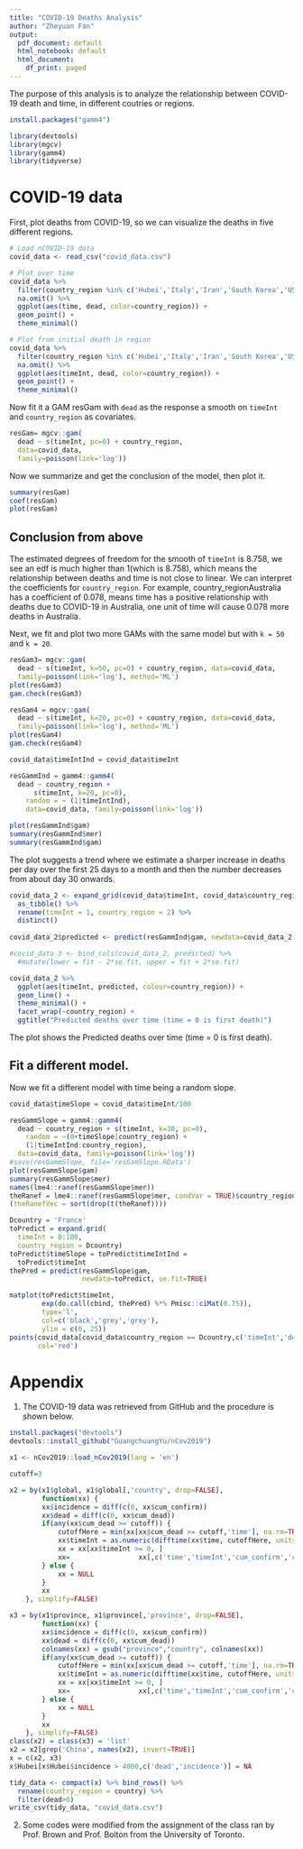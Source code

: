 ```yaml
---
title: "COVID-19 Deaths Analysis"
author: "Zheyuan Fan"
output:
  pdf_document: default
  html_notebook: default
  html_document:
    df_print: paged
---
```

The purpose of this analysis is to analyze the relationship between COVID-19 death and time, in different coutries or regions.

```r
install.packages("gamm4")
```

```r
library(devtools)
library(mgcv)
library(gamm4)
library(tidyverse)
```

# COVID-19 data

First, plot deaths from COVID-19, so we can visualize the deaths in five different regions.
```r
# Load nCOVID-19 data
covid_data <- read_csv("covid_data.csv")

# Plot over time
covid_data %>% 
  filter(country_region %in% c('Hubei','Italy','Iran','South Korea','USA')) %>% 
  na.omit() %>% 
  ggplot(aes(time, dead, color=country_region)) +
  geom_point() +
  theme_minimal()

# Plot from initial death in region
covid_data %>% 
  filter(country_region %in% c('Hubei','Italy','Iran','South Korea','USA')) %>% 
  na.omit() %>% 
  ggplot(aes(timeInt, dead, color=country_region)) +
  geom_point() +
  theme_minimal()

```

Now fit it a GAM resGam with `dead` as the response a smooth on `timeInt` and `country_region` as covariates. 
```r
resGam= mgcv::gam(
  dead ~ s(timeInt, pc=0) + country_region, 
  data=covid_data, 
  family=poisson(link='log'))
```

Now we summarize and get the conclusion of the model, then plot it.

```r
summary(resGam)
coef(resGam)
plot(resGam)
```
## Conclusion from above
The estimated degrees of freedom for the smooth of `timeInt` is 8.758, we see an edf is much higher than 1(which is 8.758), which means the relationship between deaths and time is not close to linear. We can interpret the coefficients for `country_region`. For example, country_regionAustralia has a coefficient of 0.078, means time has a positive relationship with deaths due to COVID-19 in Australia, one unit of time will cause 0.078 more deaths in Australia.

Next, we fit and plot two more GAMs with the same model but with `k = 50` and `k = 20`.
```r
resGam3= mgcv::gam(
  dead ~ s(timeInt, k=50, pc=0) + country_region, data=covid_data, 
  family=poisson(link='log'), method='ML')
plot(resGam3)
gam.check(resGam3)

resGam4 = mgcv::gam(
  dead ~ s(timeInt, k=20, pc=0) + country_region, data=covid_data, 
  family=poisson(link='log'), method='ML')
plot(resGam4)
gam.check(resGam4)
```

```r
covid_data$timeIntInd = covid_data$timeInt

resGammInd = gamm4::gamm4(
  dead ~ country_region + 
      s(timeInt, k=20, pc=0),
	random = ~ (1|timeIntInd), 
	data=covid_data, family=poisson(link='log'))

plot(resGammInd$gam)
summary(resGammInd$mer)
summary(resGammInd$gam)

```

The plot suggests a trend where we estimate a sharper increase in deaths per day over the first 25 days to a month and then the number decreases from about day 30 onwards. 

```r
covid_data_2 <- expand_grid(covid_data$timeInt, covid_data$country_region) %>% 
  as_tibble() %>% 
  rename(timeInt = 1, country_region = 2) %>% 
  distinct() 
  
covid_data_2$predicted <- predict(resGammInd$gam, newdata=covid_data_2, type="response")

#covid_data_3 <- bind_cols(covid_data_2, predicted) %>% 
  #mutate(lower = fit - 2*se.fit, upper = fit + 2*se.fit)

covid_data_2 %>% 
  ggplot(aes(timeInt, predicted, colour=country_region)) +
  geom_line() +
  theme_minimal() +
  facet_wrap(~country_region) +
  ggtitle("Predicted deaths over time (time = 0 is first death)")
```
The plot shows the Predicted deaths over time (time = 0 is first death).

## Fit a different model.
Now we fit a different model with time being a random slope.

```r
covid_data$timeSlope = covid_data$timeInt/100

resGammSlope = gamm4::gamm4(
  dead ~ country_region + s(timeInt, k=30, pc=0),
	random = ~(0+timeSlope|country_region) + 
    (1|timeIntInd:country_region), 
  data=covid_data, family=poisson(link='log'))
#save(resGammSlope, file='resGamSlope.RData')
plot(resGammSlope$gam)
summary(resGammSlope$mer)
names(lme4::ranef(resGammSlope$mer))
theRanef = lme4::ranef(resGammSlope$mer, condVar = TRUE)$country_region
(theRanefVec = sort(drop(t(theRanef))))

Dcountry = 'France'
toPredict = expand.grid(
  timeInt = 0:100, 
  country_region = Dcountry)
toPredict$timeSlope = toPredict$timeIntInd = 
  toPredict$timeInt
thePred = predict(resGammSlope$gam, 
                  newdata=toPredict, se.fit=TRUE)

matplot(toPredict$timeInt, 
        exp(do.call(cbind, thePred) %*% Pmisc::ciMat(0.75)), 
        type='l',
        col=c('black','grey','grey'), 
        ylim = c(0, 25))
points(covid_data[covid_data$country_region == Dcountry,c('timeInt','dead')], 
       col='red')
```


# Appendix

1. The COVID-19 data was retrieved from GitHub and the procedure is shown below.
```r
install.packages("devtools")
devtools::install_github("GuangchuangYu/nCov2019")

x1 <- nCov2019::load_nCov2019(lang = 'en')

cutoff=3

x2 = by(x1$global, x1$global[,'country', drop=FALSE], 
		function(xx) {
		xx$incidence = diff(c(0, xx$cum_confirm))
		xx$dead = diff(c(0, xx$cum_dead))
		if(any(xx$cum_dead >= cutoff)) {
			cutoffHere = min(xx[xx$cum_dead >= cutoff,'time'], na.rm=TRUE) +1
			xx$timeInt = as.numeric(difftime(xx$time, cutoffHere, units='days'))
			xx = xx[xx$timeInt >= 0, ]
			xx=					xx[,c('time','timeInt','cum_confirm','cum_dead','incidence','dead','country')]
		} else {
			xx = NULL
		}
		xx
	}, simplify=FALSE)

x3 = by(x1$province, x1$province[,'province', drop=FALSE], 
		function(xx) {
		xx$incidence = diff(c(0, xx$cum_confirm))
		xx$dead = diff(c(0, xx$cum_dead))
		colnames(xx) = gsub("province","country", colnames(xx))
		if(any(xx$cum_dead >= cutoff)) {
			cutoffHere = min(xx[xx$cum_dead >= cutoff,'time'], na.rm=TRUE) +1
			xx$timeInt = as.numeric(difftime(xx$time, cutoffHere, units='days'))
			xx = xx[xx$timeInt >= 0, ]
			xx=					xx[,c('time','timeInt','cum_confirm','cum_dead','incidence','dead','country')]
		} else {
			xx = NULL
		}
		xx
	}, simplify=FALSE)
class(x2) = class(x3) = 'list'
x2 = x2[grep('China', names(x2), invert=TRUE)]
x = c(x2, x3)
x$Hubei[x$Hubei$incidence > 4000,c('dead','incidence')] = NA

tidy_data <- compact(x) %>% bind_rows() %>% 
  rename(country_region = country) %>% 
  filter(dead>0)
write_csv(tidy_data, "covid_data.csv")
```
2. Some codes were modified from the assignment of the class ran by Prof. Brown and Prof. Bolton from the  University of Toronto.